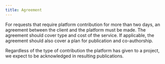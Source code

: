 ```yaml
---
title: Agreement
---
```


For requests that require platform contribution for more than two days, an agreement between the client and the platform must be made. The agreement should cover type and cost of the service. If applicable, the agreement should also cover a plan for publication and co-authorship.

Regardless of the type of contribution the platform has given to a project, we expect to be acknowledged in resulting publications.
